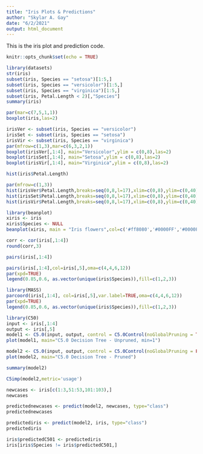 ---
title: "Iris Plots & Predictions"
author: "Skylar A. Gay"
date: "6/2/2021"
output: html_document
---
This is the iris plot and prediction code.
```{r setup, include=FALSE}
knitr::opts_chunk$set(echo = TRUE)
```
```{r}
library(datasets)
str(iris)
subset(iris, Species == "setosa")[1:5,]
subset(iris, Species == "versicolor")[1:5,]
subset(iris, Species == "virginica")[1:5,]
subset(iris, Petal.Length < 2)[,"Species"]
summary(iris)

par(mar=c(7,5,1,1))
boxplot(iris,las=2)

irisVer <- subset(iris, Species == "versicolor")
irisSet <- subset(iris, Species == "setosa")
irisVir <- subset(iris, Species == "virginica")
par(mfrow=c(1,3),mar=c(6,3,2,1))
boxplot(irisVer[,1:4], main="Versicolor",ylim = c(0,8),las=2)
boxplot(irisSet[,1:4], main="Setosa",ylim = c(0,8),las=2)
boxplot(irisVir[,1:4], main="Virginica",ylim = c(0,8),las=2)

hist(iris$Petal.Length)

par(mfrow=c(1,3))
hist(irisVer$Petal.Length,breaks=seq(0,8,l=17),xlim=c(0,8),ylim=c(0,40))
hist(irisSet$Petal.Length,breaks=seq(0,8,l=17),xlim=c(0,8),ylim=c(0,40))
hist(irisVir$Petal.Length,breaks=seq(0,8,l=17),xlim=c(0,8),ylim=c(0,40))

library(beanplot)
xiris <- iris
xiris$Species <- NULL
beanplot(xiris, main = "Iris flowers",col=c('#ff8080','#0000FF','#0000FF','#FF00FF'), border = "#000000")

corr <- cor(iris[,1:4])
round(corr,3)

pairs(iris[,1:4])

pairs(iris[,1:4],col=iris[,5],oma=c(4,4,6,12))
par(xpd=TRUE)
legend(0.85,0.6, as.vector(unique(iris$Species)),fill=c(1,2,3))

library(MASS)
parcoord(iris[,1:4], col=iris[,5],var.label=TRUE,oma=c(4,4,6,12))
par(xpd=TRUE)
legend(0.85,0.6, as.vector(unique(iris$Species)),fill=c(1,2,3))

library(C50)
input <- iris[,1:4]
output <- iris[,5]
model1 <- C5.0(input, output, control = C5.0Control(noGlobalPruning = TRUE,minCases=1))
plot(model1, main="C5.0 Decision Tree - Unpruned, min=1")

model2 <- C5.0(input, output, control = C5.0Control(noGlobalPruning = FALSE))
plot(model2, main="C5.0 Decision Tree - Pruned")

summary(model2)

C5imp(model2,metric='usage')

newcases <- iris[c(1:3,51:53,101:103),]
newcases

predictednewcases <- predict(model2, newcases, type="class")
predictednewcases

predictediris <- predict(model2, iris, type="class")
predictediris

iris$predictedC501 <- predictediris
iris[iris$Species != iris$predictedC501,]

```
